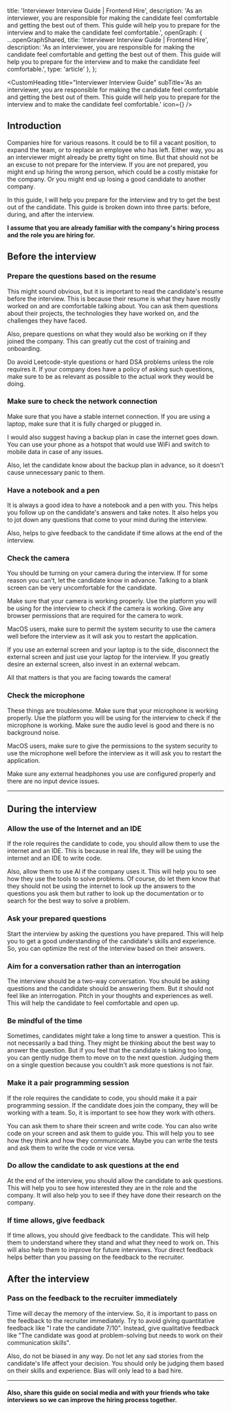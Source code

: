 
  title: 'Interviewer Interview Guide | Frontend Hire',
  description: 'As an interviewer, you are responsible for making the candidate feel comfortable and getting the best out of them. This guide will help you to prepare for the interview and to make the candidate feel comfortable.',
  openGraph: {
    ...openGraphShared,
    title: 'Interviewer Interview Guide | Frontend Hire',
    description: 'As an interviewer, you are responsible for making the candidate feel comfortable and getting the best out of them. This guide will help you to prepare for the interview and to make the candidate feel comfortable.',
    type: 'article'
  },
};

<MdxImage priority src={coverPhoto} alt='' />

<CustomHeading 
  title="Interviewer Interview Guide"
  subTitle='As an interviewer, you are responsible for making the candidate feel comfortable and getting the best out of them. This guide will help you to prepare for the interview and to make the candidate feel comfortable.'
  icon={<UserCogIcon size={60}/>}
/>

<AuthorCard
  name="Hruthik Reddy"
  linkedIn="https://www.linkedin.com/in/yarala-hruthik-reddy/"
  twitter="https://twitter.com/thisisyhr"
  website="https://www.iamyhr.com/"
  github="https://github.com/yaralahruthik"
  image={authorImg}
  lastUpdated="10th Mar 2024"
 />

## Introduction

Companies hire for various reasons. It could be to fill a vacant position, to expand the team, or to replace an employee who has left. Either way, you as an interviewer might already be pretty tight on time. But that should not be an excuse to not prepare for the interview. If you are not prepared, you might end up hiring the wrong person, which could be a costly mistake for the company. Or you might end up losing a good candidate to another company.

In this guide, I will help you prepare for the interview and try to get the best out of the candidate. This guide is broken down into three parts: before, during, and after the interview.

**I assume that you are already familiar with the company's hiring process and the role you are hiring for.**

## Before the interview

### Prepare the questions based on the resume

This might sound obvious, but it is important to read the candidate's resume before the interview. This is because <SpecialText>their resume is what they have mostly worked on and are comfortable talking about.</SpecialText> You can ask them questions about their projects, the technologies they have worked on, and the challenges they have faced.

Also, prepare questions on what they would also be working on if they joined the company. This can greatly cut the cost of training and onboarding.

Do avoid Leetcode-style questions or hard DSA problems unless the role requires it. If your company does have a policy of asking such questions, make sure to be as relevant as possible to the actual work they would be doing.

### Make sure to check the network connection

Make sure that you have a stable internet connection. If you are using a laptop, make sure that it is fully charged or plugged in. 

I would also suggest having a backup plan in case the internet goes down. You can use <SpecialText>your phone as a hotspot that would use WiFi and switch to mobile data in case of any issues</SpecialText>.

Also, let the candidate know about the backup plan in advance, so it doesn't cause unnecessary panic to them.

### Have a notebook and a pen

It is always a good idea to have a notebook and a pen with you. This helps you <SpecialText>follow up on the candidate's answers</SpecialText> and take notes. It also helps you to jot down any questions that come to your mind during the interview.

Also, helps to give feedback to the candidate if time allows at the end of the interview.

### Check the camera

You should be turning on your camera during the interview. If for some reason you can't, let the candidate know in advance. Talking to a blank screen can be very uncomfortable for the candidate.

Make sure that your camera is working properly. Use the platform you will be using for the interview to check if the camera is working. Give any browser permissions that are required for the camera to work. 

MacOS users, make sure to permit the system security to use the camera well before the interview as it will ask you to restart the application.

If you use an external screen and your laptop is to the side, disconnect the external screen and just use your laptop for the interview. If you greatly desire an external screen, also invest in an external webcam.

<SpecialText>All that matters is that you are facing towards the camera!</SpecialText>

### Check the microphone

These things are troublesome. Make sure that your microphone is working properly. Use the platform you will be using for the interview to check if the microphone is working. Make sure the audio level is good and there is no background noise. 

MacOS users, make sure to give the permissions to the system security to use the microphone well before the interview as it will ask you to restart the application.

Make sure any external headphones you use are configured properly and there are no input device issues.

---

## During the interview

### Allow the use of the Internet and an IDE

If the role requires the candidate to code, you should allow them to use the internet and an IDE. This is because <SpecialText>in real life, they will be using the internet and an IDE to write code.</SpecialText>

<SpecialText>Also, allow them to use AI if the company uses it.</SpecialText> This will help you to see how they use the tools to solve problems. Of course, do let them know that they should not be using the internet to look up the answers to the questions you ask them but rather to look up the documentation or to search for the best way to solve a problem.

### Ask your prepared questions

Start the interview by asking the questions you have prepared. This will help you to get a good understanding of the candidate's skills and experience. So, you can <SpecialText>optimize the rest of the interview based on their answers.</SpecialText>

### Aim for a conversation rather than an interrogation

The interview should be a two-way conversation. You should be asking questions and the candidate should be answering them. But it should not feel like an interrogation. <SpecialText>Pitch in your thoughts and experiences as well.</SpecialText> This will help the candidate to feel comfortable and open up.

### Be mindful of the time

Sometimes, candidates might take a long time to answer a question. This is not necessarily a bad thing. They might be thinking about the best way to answer the question. But if you feel that the candidate is taking too long, you can gently nudge them to move on to the next question. <SpecialText>Judging them on a single question because you couldn't ask more questions is not fair.</SpecialText>

### Make it a pair programming session

<SpecialText>If the role requires the candidate to code, you should make it a pair programming session.</SpecialText> If the candidate does join the company, they will be working with a team. So, it is important to see how they work with others.

You can ask them to share their screen and write code. You can also write code on your screen and ask them to guide you. This will help you to see how they think and how they communicate. Maybe you can write the tests and ask them to write the code or vice versa.

### Do allow the candidate to ask questions at the end

At the end of the interview, you should allow the candidate to ask questions. This will help you to see how interested they are in the role and the company. It will also help you to see if they have done their research on the company.

### If time allows, give feedback

If time allows, you should give feedback to the candidate. This will help them to understand where they stand and what they need to work on. This will also help them to improve for future interviews. <SpecialText>Your direct feedback helps better than you passing on the feedback to the recruiter.</SpecialText>

## After the interview

### Pass on the feedback to the recruiter immediately 

<SpecialText>Time will decay the memory of the interview.</SpecialText> So, it is important to pass on the feedback to the recruiter immediately. Try to avoid giving quantitative feedback like "I rate the candidate 7/10". Instead, give qualitative feedback like "The candidate was good at problem-solving but needs to work on their communication skills".

<SpecialText>Also, do not be biased in any way.</SpecialText> Do not let any sad stories from the candidate's life affect your decision. You should only be judging them based on their skills and experience. Bias will only lead to a bad hire.

---

#### Also, share this guide on social media and with your friends who take interviews so we can improve the hiring process together.

<ShareLinks link='https://www.frontendhire.com/guides/interviews/interviewer' />